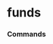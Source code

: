 # funds




### Commands
<ul className="grid grid-cols-1 md:grid-cols-2 lg:grid-cols-3 xl:grid-cols-4 gap-4 -ml-6">
<ReferenceCard
    title="Carbon"
    description="Search mstarpy for carbon metrics"
    url="/sdk/reference/funds/carbon"
    command
/>
<ReferenceCard
    title="Exclusion"
    description="Search mstarpy exclusion policy in esgData"
    url="/sdk/reference/funds/exclusion"
    command
/>
<ReferenceCard
    title="Historical"
    description="Get historical fund, category, index price"
    url="/sdk/reference/funds/historical"
    command
/>
<ReferenceCard
    title="Holdings"
    description="Search mstarpy for holdings"
    url="/sdk/reference/funds/holdings"
    command
/>
<ReferenceCard
    title="Load"
    description="Search mstarpy for matching funds"
    url="/sdk/reference/funds/load"
    command
/>
<ReferenceCard
    title="Search"
    description="Search mstarpy for matching funds"
    url="/sdk/reference/funds/search"
    command
/>
<ReferenceCard
    title="Sector"
    description="Get fund, category, index sector breakdown"
    url="/sdk/reference/funds/sector"
    command
/>
</ul>
